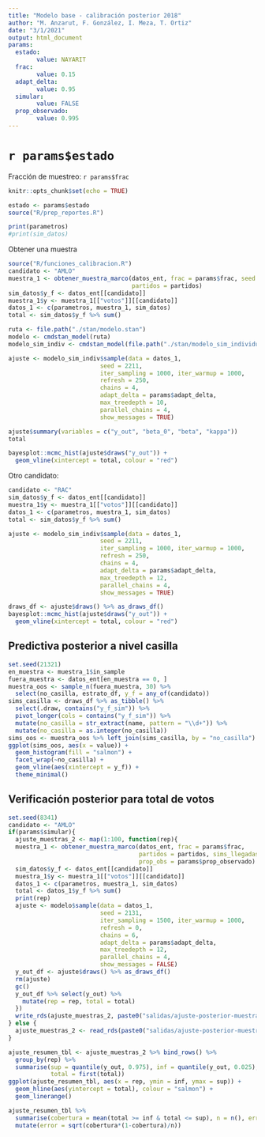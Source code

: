 ```yaml
---
title: "Modelo base - calibración posterior 2018"
author: "M. Anzarut, F. González, I. Meza, T. Ortiz"
date: "3/1/2021"
output: html_document
params:
  estado:
        value: NAYARIT
  frac: 
        value: 0.15
  adapt_delta: 
        value: 0.95
  simular: 
        value: FALSE
  prop_observado:
        value: 0.995
---
```


# `r params$estado`

Fracción de muestreo: `r params$frac`

```r
knitr::opts_chunk$set(echo = TRUE)
```

```r
estado <- params$estado
source("R/prep_reportes.R")
```



```r
print(parametros)
#print(sim_datos)
```

Obtener una muestra

```r
source("R/funciones_calibracion.R")
candidato <- "AMLO"
muestra_1 <- obtener_muestra_marco(datos_ent, frac = params$frac, seed = 5711, 
                                   partidos = partidos)
sim_datos$y_f <- datos_ent[[candidato]]
muestra_1$y <- muestra_1[["votos"]][[candidato]] 
datos_1 <- c(parametros, muestra_1, sim_datos)
total <- sim_datos$y_f %>% sum()
```

```r
ruta <- file.path("./stan/modelo.stan")
modelo <- cmdstan_model(ruta)
modelo_sim_indiv <- cmdstan_model(file.path("./stan/modelo_sim_individual.stan"))
```


```r
ajuste <- modelo_sim_indiv$sample(data = datos_1, 
                          seed = 2211,
                          iter_sampling = 1000, iter_warmup = 1000,
                          refresh = 250, 
                          chains = 4, 
                          adapt_delta = params$adapt_delta,
                          max_treedepth = 10,
                          parallel_chains = 4, 
                          show_messages = TRUE)
```


```r
ajuste$summary(variables = c("y_out", "beta_0", "beta", "kappa"))
total
```

```r
bayesplot::mcmc_hist(ajuste$draws("y_out")) +
  geom_vline(xintercept = total, colour = "red")
```

Otro candidato:

```r
candidato <- "RAC"
sim_datos$y_f <- datos_ent[[candidato]]
muestra_1$y <- muestra_1[["votos"]][[candidato]] 
datos_1 <- c(parametros, muestra_1, sim_datos)
total <- sim_datos$y_f %>% sum()
```

```r
ajuste <- modelo_sim_indiv$sample(data = datos_1, 
                          seed = 2211,
                          iter_sampling = 1000, iter_warmup = 1000,
                          refresh = 250, 
                          chains = 4, 
                          adapt_delta = params$adapt_delta,
                          max_treedepth = 12,
                          parallel_chains = 4, 
                          show_messages = TRUE)
```


```r
draws_df <- ajuste$draws() %>% as_draws_df()
bayesplot::mcmc_hist(ajuste$draws("y_out")) +
  geom_vline(xintercept = total, colour = "red")
```
## Predictiva posterior a nivel casilla

```r
set.seed(21321)
en_muestra <- muestra_1$in_sample
fuera_muestra <- datos_ent[en_muestra == 0, ]
muestra_oos <- sample_n(fuera_muestra, 30) %>% 
  select(no_casilla, estrato_df, y_f = any_of(candidato))
sims_casilla <- draws_df %>% as_tibble() %>% 
  select(.draw, contains("y_f_sim")) %>% 
  pivot_longer(cols = contains("y_f_sim")) %>%
  mutate(no_casilla = str_extract(name, pattern = "\\d+")) %>% 
  mutate(no_casilla = as.integer(no_casilla))
sims_oos <- muestra_oos %>% left_join(sims_casilla, by = "no_casilla")
ggplot(sims_oos, aes(x = value)) +
  geom_histogram(fill = "salmon") +
  facet_wrap(~no_casilla) +
  geom_vline(aes(xintercept = y_f)) +
  theme_minimal()
```




## Verificación posterior para total de votos

```r
set.seed(8341)
candidato <- "AMLO"
if(params$simular){
  ajuste_muestras_2 <- map(1:100, function(rep){
  muestra_1 <- obtener_muestra_marco(datos_ent, frac = params$frac, 
                                     partidos = partidos, sims_llegadas = sims_llegadas,
                                     prop_obs = params$prop_observado)
  sim_datos$y_f <- datos_ent[[candidato]]
  muestra_1$y <- muestra_1[["votos"]][[candidato]] 
  datos_1 <- c(parametros, muestra_1, sim_datos)
  total <- datos_1$y_f %>% sum()
  print(rep)
  ajuste <- modelo$sample(data = datos_1, 
                          seed = 2131,
                          iter_sampling = 1500, iter_warmup = 1000,
                          refresh = 0, 
                          chains = 6, 
                          adapt_delta = params$adapt_delta,
                          max_treedepth = 12,
                          parallel_chains = 4,
                          show_messages = FALSE)
  y_out_df <- ajuste$draws() %>% as_draws_df()
  rm(ajuste)
  gc()
  y_out_df %>% select(y_out) %>% 
    mutate(rep = rep, total = total)
  })
  write_rds(ajuste_muestras_2, paste0("salidas/ajuste-posterior-muestras","-", estado, ".rds"))
} else {
  ajuste_muestras_2 <- read_rds(paste0("salidas/ajuste-posterior-muestras","-", estado, ".rds"))
}
```

```r
ajuste_resumen_tbl <- ajuste_muestras_2 %>% bind_rows() %>% 
  group_by(rep) %>% 
  summarise(sup = quantile(y_out, 0.975), inf = quantile(y_out, 0.025),
            total = first(total))
ggplot(ajuste_resumen_tbl, aes(x = rep, ymin = inf, ymax = sup)) +
  geom_hline(aes(yintercept = total), colour = "salmon") +
  geom_linerange() 
```


```r
ajuste_resumen_tbl %>% 
  summarise(cobertura = mean(total >= inf & total <= sup), n = n(), error_porc = mean((sup+inf)/(2*total))) %>% 
  mutate(error = sqrt(cobertura*(1-cobertura)/n))
```

